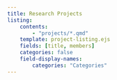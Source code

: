 ```yaml
---
title: Research Projects
listing:
    contents:
        - "projects/*.qmd"
    template: project-listing.ejs
    fields: [title, members]
    categories: false
    field-display-names:
        categories: "Categories"
---
```


